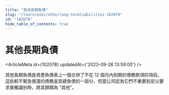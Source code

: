 ```yaml
---
title: "其他長期負債"
slug: "/learn/wiki/otherlong-termliabilities-102078"
id: "102078"
hide_table_of_contents: true
---
```



# 其他長期負債

<ArticleMeta id={102078} updatedAt={'2023-09-26 13:59:00'} />
<div className='border-solid border-b border-t-0 my-4 border-[var(--ifm-color-gray-300)]' />

其他長期負債是資產負債表上一個合併了不在 12 個月內到期的債務款項的項目。這些較不緊急償還的債務是其總負債的一部分，但當公司認為它們不重要到足以要求單獨識別時，將其歸類為 “其他”。
